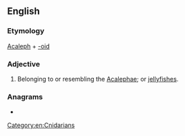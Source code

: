 ==English==

===Etymology===
[[Acaleph]] + [[-oid]]

===Adjective===
{{en-adj}}

# Belonging to or resembling the [[Acalephae]]; or [[jellyfish]]es.

===Anagrams===
* {{anagrams|en|cephalodia}}

[[Category:en:Cnidarians]]